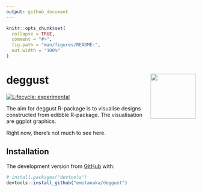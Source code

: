```yaml
---
output: github_document
---
```


<!-- README.md is generated from README.Rmd. Please edit that file -->

```r
knitr::opts_chunk$set(
  collapse = TRUE,
  comment = "#>",
  fig.path = "man/figures/README-",
  out.width = "100%"
)
```

# deggust <img src="man/figures/logo.png" align="right" alt="" width="120" />

<!-- badges: start -->
[![Lifecycle: experimental](https://img.shields.io/badge/lifecycle-experimental-orange.svg)](https://www.tidyverse.org/lifecycle/#experimental)
<!-- badges: end -->

The aim for deggust R-package is to visualise designs constructed from edibble R-package. The visualisation are ggplot graphics.

Right now, there's not much to see here. 

## Installation

The development version from [GitHub](https://github.com/) with:

``` r
# install.packages("devtools")
devtools::install_github("emitanaka/deggust")
```

